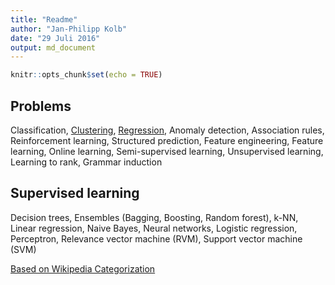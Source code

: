 ```yaml
---
title: "Readme"
author: "Jan-Philipp Kolb"
date: "29 Juli 2016"
output: md_document
---
```


```r
knitr::opts_chunk$set(echo = TRUE)
```

## Problems

Classification, [Clustering](https://github.com/Japhilko/DataAnalysis/blob/master/UseCases/Wiki_GermanCities.md), [Regression](https://github.com/Japhilko/DataAnalysis/tree/master/Regression), 
Anomaly detection, Association rules, Reinforcement learning, Structured prediction, Feature engineering, Feature learning, Online learning, Semi-supervised learning, Unsupervised learning, Learning to rank, Grammar induction 

## Supervised learning

Decision trees, Ensembles (Bagging, Boosting, Random forest), k-NN, Linear regression, Naive Bayes, Neural networks, Logistic regression, Perceptron, Relevance vector machine (RVM), Support vector machine (SVM) 

[Based on Wikipedia Categorization ](https://en.wikipedia.org/wiki/Machine_learning)